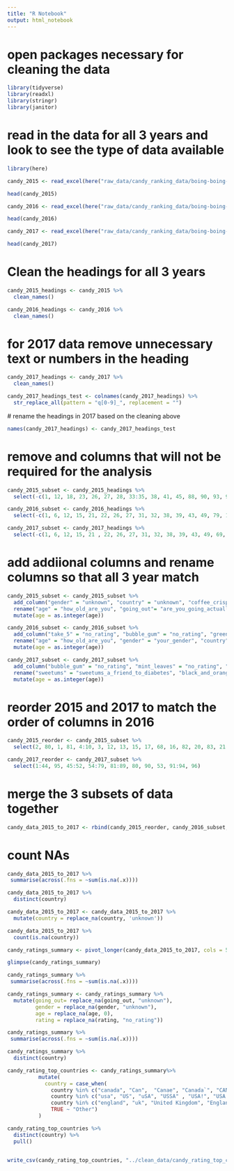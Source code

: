 ```yaml
---
title: "R Notebook"
output: html_notebook
---
```


# open packages necessary for cleaning the data
```r
library(tidyverse)
library(readxl)
library(stringr)
library(janitor)
```

# read in the data for all 3 years and look to see the type of data available
```r
library(here)

candy_2015 <- read_excel(here("raw_data/candy_ranking_data/boing-boing-candy-2015.xlsx"))

head(candy_2015)
```

```r
candy_2016 <- read_excel(here("raw_data/candy_ranking_data/boing-boing-candy-2016.xlsx"))

head(candy_2016)
```

```r
candy_2017 <- read_excel(here("raw_data/candy_ranking_data/boing-boing-candy-2017.xlsx"))

head(candy_2017)
```


# Clean the headings for all 3 years
```r
candy_2015_headings <- candy_2015 %>% 
  clean_names()
```


```r
candy_2016_headings <- candy_2016 %>% 
  clean_names()
```


# for 2017 data remove unnecessary text or numbers in the heading
```r
candy_2017_headings <- candy_2017 %>% 
  clean_names() 

candy_2017_headings_test <- colnames(candy_2017_headings) %>% 
  str_replace_all(pattern = "q[0-9]_", replacement = "")

```

 # rename the headings in 2017 based on the cleaning above 
```r
names(candy_2017_headings) <- candy_2017_headings_test
```


# remove and columns that will not be required for the analysis
```r
candy_2015_subset <- candy_2015_headings %>% 
  select(-c(1, 12, 18, 23, 26, 27, 28, 33:35, 38, 41, 45, 88, 90, 93, 94, 95, 97:114, 116:124))

```

```r
candy_2016_subset <- candy_2016_headings %>% 
  select(-c(1, 6, 12, 15, 21, 22, 26, 27, 31, 32, 38, 39, 43, 49, 79, 102, 104, 105, 107:123))

```

```r
candy_2017_subset <- candy_2017_headings %>% 
  select(-c(1, 6, 12, 15, 21 , 22, 26, 27, 31, 32, 38, 39, 43, 49, 69, 81, 86, 105, 107, 108, 110:120))
```


# add addiional columns and rename columns so that all 3 year match
```r
candy_2015_subset <- candy_2015_subset %>% 
  add_column("gender" = "unknown", "country" = "unknown", "coffee_crisp" = "no_rating", "dove_bars" = "no_rating", "mike_and_ike" = "no_rating" , "blue_m_ms" = "no_rating", "red_m_ms" = "no_rating", "independent_m_ms" = "no_rating", "mr_goodbar" = "no_rating", "peeps" = "no_rating", "reeses_pieces" = "no_rating", "sourpatch_kids_i_e_abominations_of_nature" = "no_rating", "sweet_tarts" = "no_rating", "take_5" = "no_rating", "tic_tacs" = "no_rating", "whatchamacallit_bars" = "no_rating", "year" = "2015") %>% 
  rename("age" = "how_old_are_you", "going_out"= "are_you_going_actually_going_trick_or_treating_yourself", "100_grand_bar" = "x100_grand_bar", "bonkers_the_candy" = "bonkers", "boxo_raisins"= "box_o_raisins", "hersheys_dark_chocolate" = "dark_chocolate_hershey", "hersheys_kisses" = "hershey_s_kissables", "licorice_yes_black" = "licorice", "black_and_orange_wrapper" = "anonymous_brown_globs_that_come_in_black_and_orange_wrappers", "green_party_m_ms" = "mint_m_ms",                                                             ) %>% 
  mutate(age = as.integer(age))
```


```r
candy_2016_subset <- candy_2016_subset %>% 
  add_column("take_5" = "no_rating", "bubble_gum" = "no_rating", "green_party_m_ms" = "no_rating", "mint_leaves" = "no_rating", "runts" = "no_rating", "ribbon_candy" = "no_rating", "peanut_butter_bars" = "no_rating", "year" = "2016") %>% 
  rename("age" = "how_old_are_you", "gender" = "your_gender", "country" = "which_country_do_you_live_in", "independent_m_ms" = "third_party_m_ms","going_out" = "are_you_going_actually_going_trick_or_treating_yourself", "100_grand_bar" = "x100_grand_bar", "sweetums" = "sweetums_a_friend_to_diabetes", "black_and_orange_wrapper" = "anonymous_brown_globs_that_come_in_black_and_orange_wrappers"                                                             ) %>% 
  mutate(age = as.integer(age))
```

```r
candy_2017_subset <- candy_2017_subset %>% 
  add_column("bubble_gum" = "no_rating", "mint_leaves" = "no_rating", "runts" = "no_rating", "ribbon_candy" = "no_rating", "peanut_butter_bars" = "no_rating", "mary_janes" = "no_rating", "year" = "2017") %>% 
  rename("sweetums" = "sweetums_a_friend_to_diabetes", "black_and_orange_wrapper" = "anonymous_brown_globs_that_come_in_black_and_orange_wrappers_a_k_a_mary_janes"                                                             ) %>% 
  mutate(age = as.integer(age))
```

# reorder 2015 and 2017 to match the order of columns in 2016
```r
candy_2015_reorder <- candy_2015_subset %>% 
  select(2, 80, 1, 81, 4:10, 3, 12, 13, 15, 17, 68, 16, 82, 20, 83, 21:25, 32, 19, 27, 26, 28, 29, 44, 55, 56, 30, 31, 42, 33, 35, 34, 36:40, 84, 41, 51, 61, 60, 85:87, 43, 57, 58, 88, 79, 47, 48, 49, 89, 50, 46, 52, 90, 45, 64, 65, 66, 67, 18, 91, 69, 70, 92, 71, 72, 94, 73, 74, 53, 76, 77, 14, 95, 78, 93, 11, 62, 59, 54, 63, 75, 96)
```


```r
candy_2017_reorder <- candy_2017_subset %>% 
  select(1:44, 95, 45:52, 54:79, 81:89, 80, 90, 53, 91:94, 96)
```


# merge the 3 subsets of data together
```r
candy_data_2015_to_2017 <- rbind(candy_2015_reorder, candy_2016_subset, candy_2017_reorder)
```


# count NAs
```r
candy_data_2015_to_2017 %>% 
 summarise(across(.fns = ~sum(is.na(.x))))
```

```r
candy_data_2015_to_2017 %>% 
  distinct(country)
```

```r
candy_data_2015_to_2017 <- candy_data_2015_to_2017 %>% 
  mutate(country = replace_na(country, 'unknown'))

candy_data_2015_to_2017 %>% 
  count(is.na(country))

```

```r
candy_ratings_summary <- pivot_longer(candy_data_2015_to_2017, cols = 5:95, names_to = "candy", values_to = "rating")

glimpse(candy_ratings_summary)
```

```r
candy_ratings_summary %>% 
 summarise(across(.fns = ~sum(is.na(.x))))
```

```r
candy_ratings_summary <- candy_ratings_summary %>% 
  mutate(going_out= replace_na(going_out, "unknown"),
         gender = replace_na(gender, "unknown"),
         age = replace_na(age, 0),
         rating = replace_na(rating, "no_rating"))
```

```r
candy_ratings_summary %>% 
 summarise(across(.fns = ~sum(is.na(.x))))
```


```r
candy_ratings_summary %>% 
  distinct(country)
```
```r
candy_rating_top_countries <- candy_ratings_summary%>%
          mutate(
            country = case_when(
              country %in% c("canada", "Can",  "Canae", "Canada`", "CANADA", "soviet canuckistan")  ~ "Canada",
              country %in% c("usa", "US", "uSA", "USSA" , "USA!", "USA (I think but it's an election year so who can really tell)", "Usa" , "Us", "USA USA USA", "the best one - usa", "USA! USA! USA!",  "USA!!!!!!", "USA! USA!", "USA USA USA USA" , "USAUSAUSA", "USA of A", "USA? Hard to tell anymore. .",  "usas", "USa", "USAA", "USA USA USA!!!!",  "United States of America" , "united states" , "United States",  "us", "U.S.A.", "Murica", "U.S.", "America", "Units States", "United states", "u.s.", "The Yoo Ess of Aaayyyyyy", "united states of america", "United Sates", "Sub-Canadian North America... 'Merica", "Trumpistan", "U.s.", "Merica", "UNitedStates", "United Stetes", "america", "United  States of America", "United State", "United Staes", "u.s.a.", "unhinged states", "US of A", "Unites States", "North Carolina", "Unied States", "U S", "The United States of America", "unite states", "USA? Hard to tell anymore..", "'merica", "Pittsburgh", "New York", "California", "I pretend to be from Canada, but I am really from the United States.", "United Stated", "UNited States", "United staes", "The United States", "Ahem....Amerca", "New Jersey", "United ststes", "United Statss", "murrika", "Alaska", "united States", "u s a", "United Statea", "united ststes") ~ "USA",
              country %in% c("england", "uk", "United Kingdom", "England", "United Kingom", "U.K.", "Uk", "Scotland", "endland", "United kingdom", "United Kindom") ~ "UK",
              TRUE ~ "Other")        
          )

candy_rating_top_countries %>% 
  distinct(country) %>% 
  pull()
                                  
```


```r
write_csv(candy_rating_top_countries, "../clean_data/candy_rating_top_countries.csv")
```

